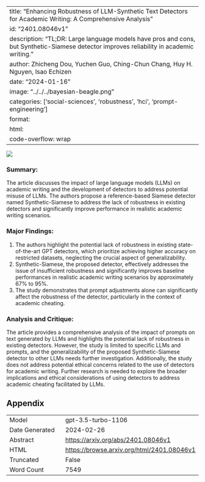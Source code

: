 
---
title: "Enhancing Robustness of LLM-Synthetic Text Detectors for Academic Writing: A Comprehensive Analysis"
id: "2401.08046v1"
description: "TL;DR: Large language models have pros and cons, but Synthetic-Siamese detector improves reliability in academic writing."
author: Zhicheng Dou, Yuchen Guo, Ching-Chun Chang, Huy H. Nguyen, Isao Echizen
date: "2024-01-16"
image: "../../../bayesian-beagle.png"
categories: ['social-sciences', 'robustness', 'hci', 'prompt-engineering']
format:
  html:
    code-overflow: wrap
---

![](../../../bayesian-beagle.png)

### **Summary:**
The article discusses the impact of large language models (LLMs) on academic writing and the development of detectors to address potential misuse of LLMs. The authors propose a reference-based Siamese detector named Synthetic-Siamese to address the lack of robustness in existing detectors and significantly improve performance in realistic academic writing scenarios.

### **Major Findings:**
1. The authors highlight the potential lack of robustness in existing state-of-the-art GPT detectors, which prioritize achieving higher accuracy on restricted datasets, neglecting the crucial aspect of generalizability.
2. Synthetic-Siamese, the proposed detector, effectively addresses the issue of insufficient robustness and significantly improves baseline performances in realistic academic writing scenarios by approximately 67% to 95%.
3. The study demonstrates that prompt adjustments alone can significantly affect the robustness of the detector, particularly in the context of academic cheating.

### **Analysis and Critique:**
The article provides a comprehensive analysis of the impact of prompts on text generated by LLMs and highlights the potential lack of robustness in existing detectors. However, the study is limited to specific LLMs and prompts, and the generalizability of the proposed Synthetic-Siamese detector to other LLMs needs further investigation. Additionally, the study does not address potential ethical concerns related to the use of detectors for academic writing. Further research is needed to explore the broader implications and ethical considerations of using detectors to address academic cheating facilitated by LLMs.

## Appendix

|          |          |
|----------|----------|
| Model     | gpt-3.5-turbo-1106       |
| Date Generated     | 2024-02-26       |
| Abstract | [https://arxiv.org/abs/2401.08046v1](https://arxiv.org/abs/2401.08046v1)        |
| HTML     | [https://browse.arxiv.org/html/2401.08046v1](https://browse.arxiv.org/html/2401.08046v1)       |
| Truncated       | False       |
| Word Count       | 7549       |